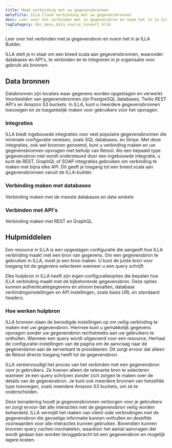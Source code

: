 ```yaml
---
title: Maak verbinding met uw gegevensbronnen
metaTitle: ILLA Cloud verbinding met uw gegevensbronnen
desc: Leer over het verbinden met je gegevensbron en noem het in je ILLA Builder.
tagCategory: doc_menu_data_source_connect_klik
---
```


Leer over het verbinden met je gegevensbron en noem het in je ILLA Builder.

ILLA stelt je in staat om een breed scala aan gegevensbronnen, waaronder databases en API's, te verbinden en te integreren in je organisatie voor gebruik als bronnen.

## Data bronnen

Databronnen zijn locaties waar gegevens worden opgeslagen en verwerkt. Voorbeelden van gegevensbronnen zijn PostgreSQL databases, Twilio REST API's en Amazon S3 buckets. In ILLA, kunt u meerdere gegevensbronnen toevoegen en ze toegankelijk maken voor gebruikers voor het opvragen.

### **Integraties**

ILLA biedt ingebouwde integraties voor veel populaire gegevensbronnen die minimale configuratie vereisen, zoals SQL databases, en Stripe. Met deze integraties, ook wel bronnen genoemd, kunt u verbinding maken en uw gegevensbronnen opvragen met behulp van Retool. Als een bepaald type gegevensbron niet wordt ondersteund door een ingebouwde integratie, u kunt de REST, GraphQL of SOAP integraties gebruiken om verbinding te maken met bijna elke API. Dit geeft je toegang tot een breed scala aan gegevensbronnen vanuit de ILLA-builder.

### Verbinding maken met databases

Verbinding maken met de meeste databases en data winkels

### Verbinden met API's

Verbinding maken met REST en GraphQL.

## Hulpmiddelen

Een resource in ILLA is een opgeslagen configuratie die aangeeft hoe ILLA verbinding maakt met een bron van gegevens. Om een gegevensbron te gebruiken in ILLA, moet je een bron maken. U kunt de juiste bron voor toegang tot de gegevens selecteren wanneer u een query schrijft.

Elke hulpbron in ILLA heeft zijn eigen configuratieopties die bepalen hoe ILLA verbinding maakt met de bijbehorende gegevensbron. Deze opties kunnen authenticatiegegevens en stroom bevatten, database verbindingsinstellingen en API instellingen, zoals basis URL en standaard headers.

### **Hoe werken hulpbron**

ILLA bronnen slaan de benodigde instellingen op om veilig verbinding te maken met uw gegevensbron. Hiermee kunt u gemakkelijk gegevens opvragen zonder uw gegevensbron rechtstreeks aan uw gebruikers te onthullen. Wanneer een query wordt uitgevoerd voor een resource, Herhaal de configuratie-instellingen van de pagina om de aanvraag naar de gegevensbron aan de serverkant te proxideeren. Dit zorgt ervoor dat alleen de Retool directe toegang heeft tot de gegevensbron.

ILLA vereenvoudigt het proces van het verbinden met een gegevensbron voor je gebruikers. Ze hoeven alleen de relevante bron te selecteren wanneer ze een query schrijven zonder zich zorgen te maken over de details van de gegevensbron. Je kunt ook meerdere bronnen van hetzelfde type toevoegen, zoals meerdere Amazon S3 buckets, om ze te onderscheiden.

Deze benadering houdt je gegevensbronnen verborgen voor je gebruikers en zorgt ervoor dat alle interacties met de gegevensbron veilig worden behandeld. ILLA vermijdt het maken van client-side verbindingen met de gegevensbron die gevoelige informatie kunnen onthullen en dezelfde voorwaarden voor alle interacties kunnen gebruiken. Bovendien kunnen bronnen query cachen inschakelen, waardoor het aantal aanvragen dat wordt gedaan kan worden teruggebracht tot een gegevensbron en mogelijk lagere kosten.
